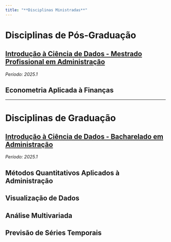 ```yaml
---
title: "**Disciplinas Ministradas**"
---
```


# **Disciplinas de Pós-Graduação**

## [Introdução à Ciência de Dados - Mestrado Profissional em Administração](https://washingtonsilva.github.io/site_mpa_icd2025/){target="_blank"}

*Período: 2025.1*


## Econometria Aplicada à Finanças 




* * *

# **Disciplinas de Graduação**

## [Introdução à Ciência de Dados - Bacharelado em Administração](https://washingtonsilva.github.io/site_bach_icd2025/){target="_blank"}

*Período: 2025.1*

## Métodos Quantitativos Aplicados à Administração

## Visualização de Dados

## Análise Multivariada

## Previsão de Séries Temporais